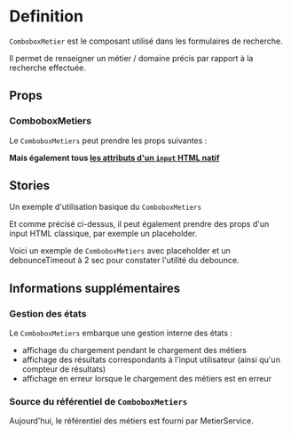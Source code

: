 
<Meta of={ComboboxMetiersStories} />


# Definition

`ComboboxMetier` est le composant utilisé dans les formulaires de recherche.

Il permet de renseigner un métier / domaine précis par rapport à la recherche effectuée.

## Props

### ComboboxMetiers

Le `ComboboxMetiers` peut prendre les props suivantes :

<Controls />

**Mais également tous [les attributs d'un `input` HTML natif](https://developer.mozilla.org/en-US/docs/Web/HTML/Element/input)**

## Stories
Un exemple d'utilisation basique du `ComboboxMetiers`

<Canvas of={ComboboxMetiersStories.exemple}/>

Et comme précisé ci-dessus, il peut également prendre des props d'un input HTML classique, par exemple un placeholder.

Voici un exemple de `ComboboxMetiers` avec placeholder et un debounceTimeout à 2 sec pour constater l'utilité du debounce.

<Canvas of={ComboboxMetiersStories.AvecPlaceholderEtDebounce}/>

## Informations supplémentaires

### Gestion des états
Le `ComboboxMetiers` embarque une gestion interne des états :
- affichage du chargement pendant le chargement des métiers
- affichage des résultats correspondants à l'input utilisateur (ainsi qu'un compteur de résultats)
- affichage en erreur lorsque le chargement des métiers est en erreur

### Source du référentiel de `ComboboxMetiers`
Aujourd'hui, le référentiel des métiers est fourni par MetierService.
